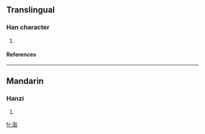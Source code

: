 ==Translingual==
===Han character===
{{Han char|rn=85|rad=水|as=14|sn=17|four=3714<sub>7</sub>|canj=水土木水 (EGDE)}}
# {{defn|Han|sort=水14}}
====References====
{{Han ref|kx=0657.260|dkj=18541|hdz=31765.150|uh=6FF2|ud=28658|bh=ED58|bd=60760}}
----
==Mandarin==
===Hanzi===
{{cmn-hanzi|pin=[[gǔ]] ([[gu3]])|wg=ku<sup>3</sup>}}
# {{defn|Mandarin}}






[[fr:濲]]